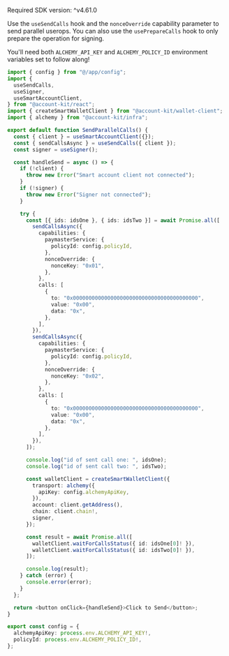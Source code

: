 <Info>Required SDK version: ^v4.61.0</Info>

Use the `useSendCalls` hook and the `nonceOverride` capability parameter to send parallel userops. You can also use the `usePrepareCalls` hook to only prepare the operation for signing.

You'll need both `ALCHEMY_API_KEY` and `ALCHEMY_POLICY_ID` environment variables set to follow along!

<CodeBlocks>

```ts twoslash title="sendParallelCalls.tsx" focus={5-7,14-27}
import { config } from "@/app/config";
import {
  useSendCalls,
  useSigner,
  useSmartAccountClient,
} from "@account-kit/react";
import { createSmartWalletClient } from "@account-kit/wallet-client";
import { alchemy } from "@account-kit/infra";

export default function SendParallelCalls() {
  const { client } = useSmartAccountClient({});
  const { sendCallsAsync } = useSendCalls({ client });
  const signer = useSigner();

  const handleSend = async () => {
    if (!client) {
      throw new Error("Smart account client not connected");
    }
    if (!signer) {
      throw new Error("Signer not connected");
    }

    try {
      const [{ ids: idsOne }, { ids: idsTwo }] = await Promise.all([
        sendCallsAsync({
          capabilities: {
            paymasterService: {
              policyId: config.policyId,
            },
            nonceOverride: {
              nonceKey: "0x01",
            },
          },
          calls: [
            {
              to: "0x0000000000000000000000000000000000000000",
              value: "0x00",
              data: "0x",
            },
          ],
        }),
        sendCallsAsync({
          capabilities: {
            paymasterService: {
              policyId: config.policyId,
            },
            nonceOverride: {
              nonceKey: "0x02",
            },
          },
          calls: [
            {
              to: "0x0000000000000000000000000000000000000000",
              value: "0x00",
              data: "0x",
            },
          ],
        }),
      ]);

      console.log("id of sent call one: ", idsOne);
      console.log("id of sent call two: ", idsTwo);

      const walletClient = createSmartWalletClient({
        transport: alchemy({
          apiKey: config.alchemyApiKey,
        }),
        account: client.getAddress(),
        chain: client.chain!,
        signer,
      });

      const result = await Promise.all([
        walletClient.waitForCallsStatus({ id: idsOne[0]! }),
        walletClient.waitForCallsStatus({ id: idsTwo[0]! }),
      ]);

      console.log(result);
    } catch (error) {
      console.error(error);
    }
  };

  return <button onClick={handleSend}>Click to Send</button>;
}
```

```ts twoslash title="config.ts"
export const config = {
  alchemyApiKey: process.env.ALCHEMY_API_KEY!,
  policyId: process.env.ALCHEMY_POLICY_ID!,
};
```

</CodeBlocks>
